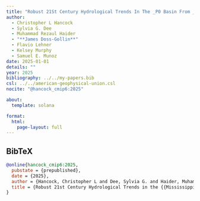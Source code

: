 ```yaml
---
title: "Robust 21St Century Hydrological Trends In The _P0 Basin From _P1: West-Gets-Drier, East-Gets-Wetter"
author:
  - Christopher L Hancock
  - Sylvia G. Dee
  - Muhammad Rezaul Haider
  - "**James Doss-Gollin**"
  - Flavio Lehner
  - Kelsey Murphy
  - Samuel E. Munoz
date: 2025-01-01
details: ""
year: 2025
bibliography: ../../my-papers.bib
csl: ../../american-geophysical-union.csl
nocite: "@hancock_cmip6:2025"

about:
  template: solana

format:
  html:
    page-layout: full
---
```


## BibTeX

```bibtex
@online{hancock_cmip6:2025,
  pubstate = {prepublished},
  date = {2025},
  author = {Hancock, Christopher L and Dee, Sylvia G. and Haider, Muhammad Rezaul and Doss-Gollin, James and Lehner, Flavio and Murphy, Kelsey and Munoz, Samuel E.},
  title = {Robust 21st Century Hydrological Trends in the {{Mississippi River}} Basin from {{CMIP6}}: West-Gets-Drier, East-Gets-Wetter},
}
```